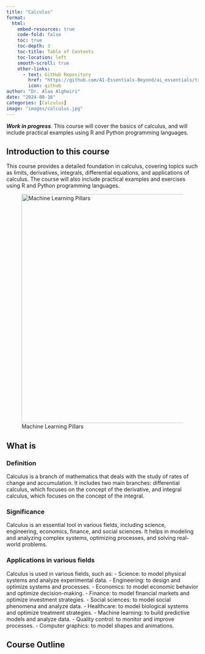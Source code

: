 ```yaml
---
title: "Calculus"
format:
  html:
    embed-resources: true
    code-fold: false
    toc: true
    toc-depth: 3
    toc-title: Table of Contents
    toc-location: left
    smooth-scroll: true
    other-links: 
      - text: GitHub Repository
        href: "https://github.com/AI-Essentials-Beyond/ai_essentials/tree/main"
        icon: github
author: "Dr. Alaa Alghwiri"
date: "2024-08-16"
categories: [Calculus]
image: "images/calculus.jpg"
---
```



***Work in progress***. This course will cover the basics of calculus, and will include practical examples using R and Python programming languages.

## Introduction to this course
This course provides a detailed foundation in calculus, covering topics such as limits, derivatives, integrals, differential equations, and applications of calculus. The course will also include practical examples and exercises using R and Python programming languages.

![Machine Learning Pillars](images/machine_learning_pillars_calculus.png){width=600}

## What is 

### Definition
Calculus is a branch of mathematics that deals with the study of rates of change and accumulation. It includes two main branches: differential calculus, which focuses on the concept of the derivative, and integral calculus, which focuses on the concept of the integral.

### Significance
Calculus is an essential tool in various fields, including science, engineering, economics, finance, and social sciences. It helps in modeling and analyzing complex systems, optimizing processes, and solving real-world problems.

### Applications in various fields
Calculus is used in various fields, such as:
- Science: to model physical systems and analyze experimental data.
- Engineering: to design and optimize systems and processes.
- Economics: to model economic behavior and optimize decision-making.
- Finance: to model financial markets and optimize investment strategies.
- Social sciences: to model social phenomena and analyze data.
- Healthcare: to model biological systems and optimize treatment strategies.
- Machine learning: to build predictive models and analyze data.
- Quality control: to monitor and improve processes.
- Computer graphics: to model shapes and animations.


## Course Outline

